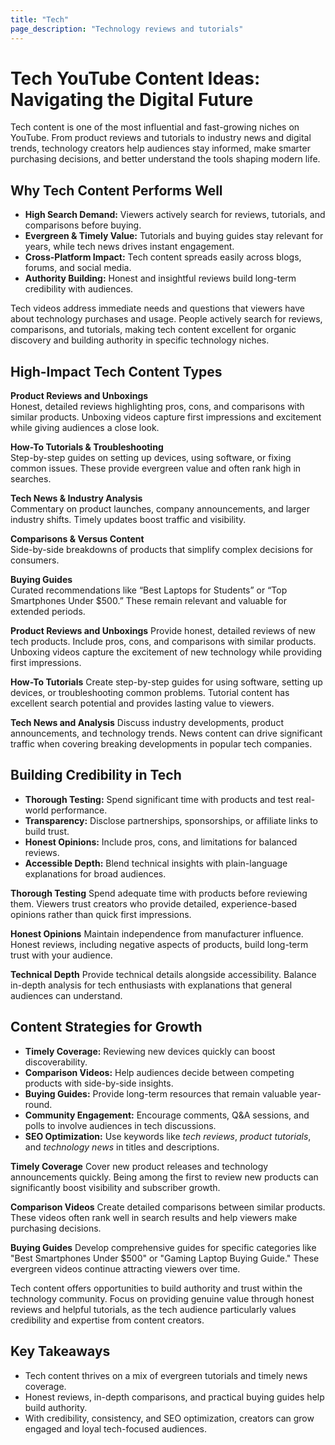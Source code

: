 ```yaml
---
title: "Tech"
page_description: "Technology reviews and tutorials"
---
```


# Tech YouTube Content Ideas: Navigating the Digital Future

Tech content is one of the most influential and fast-growing niches on YouTube. From product reviews and tutorials to industry news and digital trends, technology creators help audiences stay informed, make smarter purchasing decisions, and better understand the tools shaping modern life.

## Why Tech Content Performs Well

- **High Search Demand:** Viewers actively search for reviews, tutorials, and comparisons before buying.  
- **Evergreen & Timely Value:** Tutorials and buying guides stay relevant for years, while tech news drives instant engagement.  
- **Cross-Platform Impact:** Tech content spreads easily across blogs, forums, and social media.  
- **Authority Building:** Honest and insightful reviews build long-term credibility with audiences.  

Tech videos address immediate needs and questions that viewers have about technology purchases and usage. People actively search for reviews, comparisons, and tutorials, making tech content excellent for organic discovery and building authority in specific technology niches.

## High-Impact Tech Content Types

**Product Reviews and Unboxings**  
Honest, detailed reviews highlighting pros, cons, and comparisons with similar products. Unboxing videos capture first impressions and excitement while giving audiences a close look.  

**How-To Tutorials & Troubleshooting**  
Step-by-step guides on setting up devices, using software, or fixing common issues. These provide evergreen value and often rank high in searches.  

**Tech News & Industry Analysis**  
Commentary on product launches, company announcements, and larger industry shifts. Timely updates boost traffic and visibility.  

**Comparisons & Versus Content**  
Side-by-side breakdowns of products that simplify complex decisions for consumers.  

**Buying Guides**  
Curated recommendations like “Best Laptops for Students” or “Top Smartphones Under $500.” These remain relevant and valuable for extended periods.  

**Product Reviews and Unboxings**
Provide honest, detailed reviews of new tech products. Include pros, cons, and comparisons with similar products. Unboxing videos capture the excitement of new technology while providing first impressions.

**How-To Tutorials**
Create step-by-step guides for using software, setting up devices, or troubleshooting common problems. Tutorial content has excellent search potential and provides lasting value to viewers.

**Tech News and Analysis**
Discuss industry developments, product announcements, and technology trends. News content can drive significant traffic when covering breaking developments in popular tech companies.

## Building Credibility in Tech

- **Thorough Testing:** Spend significant time with products and test real-world performance.  
- **Transparency:** Disclose partnerships, sponsorships, or affiliate links to build trust.  
- **Honest Opinions:** Include pros, cons, and limitations for balanced reviews.  
- **Accessible Depth:** Blend technical insights with plain-language explanations for broad audiences.  

**Thorough Testing**
Spend adequate time with products before reviewing them. Viewers trust creators who provide detailed, experience-based opinions rather than quick first impressions.

**Honest Opinions**
Maintain independence from manufacturer influence. Honest reviews, including negative aspects of products, build long-term trust with your audience.

**Technical Depth**
Provide technical details alongside accessibility. Balance in-depth analysis for tech enthusiasts with explanations that general audiences can understand.

## Content Strategies for Growth

- **Timely Coverage:** Reviewing new devices quickly can boost discoverability.  
- **Comparison Videos:** Help audiences decide between competing products with side-by-side insights.  
- **Buying Guides:** Provide long-term resources that remain valuable year-round.  
- **Community Engagement:** Encourage comments, Q&A sessions, and polls to involve audiences in tech discussions.  
- **SEO Optimization:** Use keywords like *tech reviews*, *product tutorials*, and *technology news* in titles and descriptions.  

**Timely Coverage**
Cover new product releases and technology announcements quickly. Being among the first to review new products can significantly boost visibility and subscriber growth.

**Comparison Videos**
Create detailed comparisons between similar products. These videos often rank well in search results and help viewers make purchasing decisions.

**Buying Guides**
Develop comprehensive guides for specific categories like "Best Smartphones Under $500" or "Gaming Laptop Buying Guide." These evergreen videos continue attracting viewers over time.

Tech content offers opportunities to build authority and trust within the technology community. Focus on providing genuine value through honest reviews and helpful tutorials, as the tech audience particularly values credibility and expertise from content creators.

## Key Takeaways

- Tech content thrives on a mix of evergreen tutorials and timely news coverage.  
- Honest reviews, in-depth comparisons, and practical buying guides help build authority.  
- With credibility, consistency, and SEO optimization, creators can grow engaged and loyal tech-focused audiences.  
